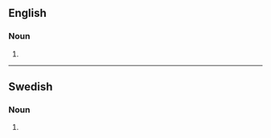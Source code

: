 ==English==

===Noun===
{{head|en|noun form}}

# {{plural of|en|antagonism}}

----

==Swedish==

===Noun===
{{head|sv|noun form}}

# {{sv-noun-form-indef-gen|antagonism}}